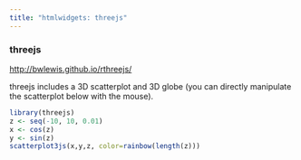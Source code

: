 ```yaml
---
title: "htmlwidgets: threejs"
---
```


### threejs
<http://bwlewis.github.io/rthreejs/>

threejs includes a 3D scatterplot and 3D globe (you can directly manipulate the scatterplot below with the mouse).

```r
library(threejs)
z <- seq(-10, 10, 0.01)
x <- cos(z)
y <- sin(z)
scatterplot3js(x,y,z, color=rainbow(length(z)))
```



